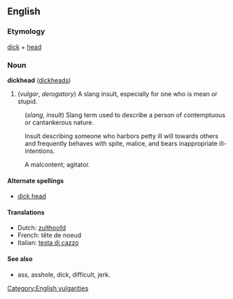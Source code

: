 ==English==
===Etymology===
[[dick]] + [[head]]

===Noun===
'''dickhead''' ([[dickheads]])

#(''vulgar'', ''derogatory'') A slang insult, especially for one who is mean or stupid.


:(''slang'', ''insult'') Slang term used to describe a person of contemptuous or cantankerous nature.


:Insult describing someone who harbors petty ill will towards others and frequently behaves with spite, malice, and bears inappropriate ill-intentions.


:A malcontent; agitator.


====Alternate spellings====
*[[dick head]]

====Translations====
*Dutch: [[zulthoofd]]
*French: tête de noeud
*Italian: [[testa di cazzo]]

====See also====
*ass, asshole, dick, difficult, jerk.

[[Category:English vulgarities]]